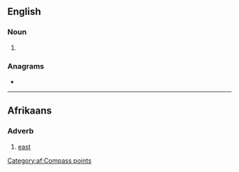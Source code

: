 {{also|OOS}}
==English==

===Noun===
{{head|en|noun plural form}}

# {{plural of|oo|lang=en}}

===Anagrams===
* {{anagrams|en|a=oos|Oso|Soo|soo}}

----

==Afrikaans==

===Adverb===
{{head|af|adverb}}

# [[east]]

[[Category:af:Compass points]]